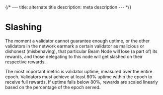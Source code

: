 {/* ---
title: alternate title
description: meta description
--- */}

# Slashing
The moment a validator cannot guarantee enough uptime, or the other validators in the network earmark a certain validator as malicious or dishonest (misbehaving), that particular Beam Node will lose (a part of) its rewards, and those delegating to this node will get slashed on their respective rewards.

The most important metric is validator uptime, measured over the entire epoch. Validators must achieve at least 80% uptime within the epoch to receive full rewards. If uptime falls below 80%, rewards are scaled linearly based on the percentage of the epoch served.
